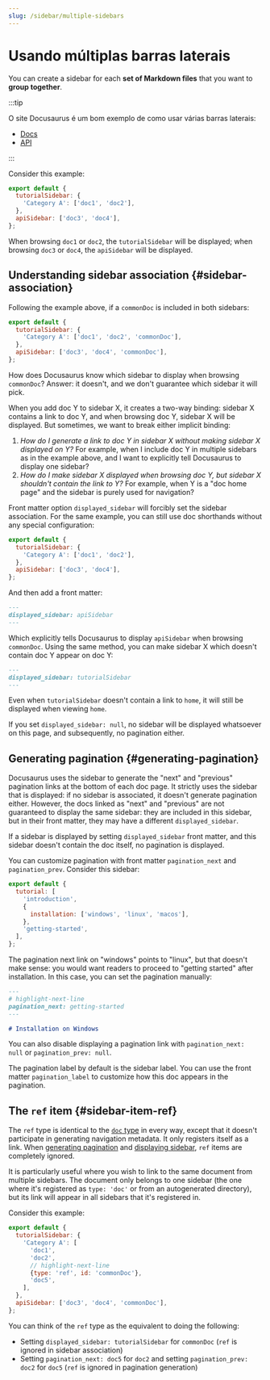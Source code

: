 ```yaml
---
slug: /sidebar/multiple-sidebars
---
```


# Usando múltiplas barras laterais

You can create a sidebar for each **set of Markdown files** that you want to **group together**.

:::tip

O site Docusaurus é um bom exemplo de como usar várias barras laterais:

- [Docs](../../../introduction.mdx)
- [API](../../../cli.mdx)

:::

Consider this example:

```js title="sidebars.js"
export default {
  tutorialSidebar: {
    'Category A': ['doc1', 'doc2'],
  },
  apiSidebar: ['doc3', 'doc4'],
};
```

When browsing `doc1` or `doc2`, the `tutorialSidebar` will be displayed; when browsing `doc3` or `doc4`, the `apiSidebar` will be displayed.

## Understanding sidebar association {#sidebar-association}

Following the example above, if a `commonDoc` is included in both sidebars:

```js title="sidebars.js"
export default {
  tutorialSidebar: {
    'Category A': ['doc1', 'doc2', 'commonDoc'],
  },
  apiSidebar: ['doc3', 'doc4', 'commonDoc'],
};
```

How does Docusaurus know which sidebar to display when browsing `commonDoc`? Answer: it doesn't, and we don't guarantee which sidebar it will pick.

When you add doc Y to sidebar X, it creates a two-way binding: sidebar X contains a link to doc Y, and when browsing doc Y, sidebar X will be displayed. But sometimes, we want to break either implicit binding:

1. _How do I generate a link to doc Y in sidebar X without making sidebar X displayed on Y?_ For example, when I include doc Y in multiple sidebars as in the example above, and I want to explicitly tell Docusaurus to display one sidebar?
2. _How do I make sidebar X displayed when browsing doc Y, but sidebar X shouldn't contain the link to Y?_ For example, when Y is a "doc home page" and the sidebar is purely used for navigation?

Front matter option `displayed_sidebar` will forcibly set the sidebar association. For the same example, you can still use doc shorthands without any special configuration:

```js title="sidebars.js"
export default {
  tutorialSidebar: {
    'Category A': ['doc1', 'doc2'],
  },
  apiSidebar: ['doc3', 'doc4'],
};
```

And then add a front matter:

```md title="commonDoc.md"
---
displayed_sidebar: apiSidebar
---
```

Which explicitly tells Docusaurus to display `apiSidebar` when browsing `commonDoc`. Using the same method, you can make sidebar X which doesn't contain doc Y appear on doc Y:

```md title="home.md"
---
displayed_sidebar: tutorialSidebar
---
```

Even when `tutorialSidebar` doesn't contain a link to `home`, it will still be displayed when viewing `home`.

If you set `displayed_sidebar: null`, no sidebar will be displayed whatsoever on this page, and subsequently, no pagination either.

## Generating pagination {#generating-pagination}

Docusaurus uses the sidebar to generate the "next" and "previous" pagination links at the bottom of each doc page. It strictly uses the sidebar that is displayed: if no sidebar is associated, it doesn't generate pagination either. However, the docs linked as "next" and "previous" are not guaranteed to display the same sidebar: they are included in this sidebar, but in their front matter, they may have a different `displayed_sidebar`.

If a sidebar is displayed by setting `displayed_sidebar` front matter, and this sidebar doesn't contain the doc itself, no pagination is displayed.

You can customize pagination with front matter `pagination_next` and `pagination_prev`. Consider this sidebar:

```js title="sidebars.js"
export default {
  tutorial: [
    'introduction',
    {
      installation: ['windows', 'linux', 'macos'],
    },
    'getting-started',
  ],
};
```

The pagination next link on "windows" points to "linux", but that doesn't make sense: you would want readers to proceed to "getting started" after installation. In this case, you can set the pagination manually:

```md title="windows.md"
---
# highlight-next-line
pagination_next: getting-started
---

# Installation on Windows
```

You can also disable displaying a pagination link with `pagination_next: null` or `pagination_prev: null`.

The pagination label by default is the sidebar label. You can use the front matter `pagination_label` to customize how this doc appears in the pagination.

## The `ref` item {#sidebar-item-ref}

The `ref` type is identical to the [`doc` type](./items.mdx#sidebar-item-doc) in every way, except that it doesn't participate in generating navigation metadata. It only registers itself as a link. When [generating pagination](#generating-pagination) and [displaying sidebar](#sidebar-association), `ref` items are completely ignored.

It is particularly useful where you wish to link to the same document from multiple sidebars. The document only belongs to one sidebar (the one where it's registered as `type: 'doc'` or from an autogenerated directory), but its link will appear in all sidebars that it's registered in.

Consider this example:

```js title="sidebars.js"
export default {
  tutorialSidebar: {
    'Category A': [
      'doc1',
      'doc2',
      // highlight-next-line
      {type: 'ref', id: 'commonDoc'},
      'doc5',
    ],
  },
  apiSidebar: ['doc3', 'doc4', 'commonDoc'],
};
```

You can think of the `ref` type as the equivalent to doing the following:

- Setting `displayed_sidebar: tutorialSidebar` for `commonDoc` (`ref` is ignored in sidebar association)
- Setting `pagination_next: doc5` for `doc2` and setting `pagination_prev: doc2` for `doc5` (`ref` is ignored in pagination generation)
